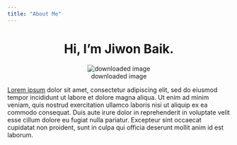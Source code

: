 ```yaml
---
title: "About Me"
---
```

  
<center>
# Hi, I'm Jiwon Baik.
![downloaded image](img/profile.jpg)
</center>
  
[Lorem ipsum](https://www.lipsum.com/) dolor sit amet, consectetur adipiscing elit, sed do eiusmod tempor incididunt ut labore et dolore magna aliqua. Ut enim ad minim veniam, quis nostrud exercitation ullamco laboris nisi ut aliquip ex ea commodo consequat. Duis aute irure dolor in reprehenderit in voluptate velit esse cillum dolore eu fugiat nulla pariatur. Excepteur sint occaecat cupidatat non proident, sunt in culpa qui officia deserunt mollit anim id est laborum.